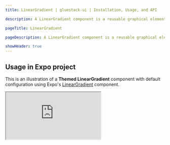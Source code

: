 ```yaml
---
title: LinearGradient | gluestack-ui | Installation, Usage, and API

description: A LinearGradient component is a reusable graphical element that helps create linear gradients as background or styling effects within UI elements. A linear gradient is a gradual transition between two or more colors, creating a smooth progression of color changes along a straight line.

pageTitle: LinearGradient

pageDescription: A LinearGradient component is a reusable graphical element that helps create linear gradients as background or styling effects within UI elements. A linear gradient is a gradual transition between two or more colors, creating a smooth progression of color changes along a straight line.

showHeader: true
---
```


<script async src="https://snack.expo.dev/embed.js"></script>

<Meta title="ui/Recipes/LinearGradient" />

## Usage in Expo project

This is an illustration of a **Themed LinearGradient** component with default configuration using Expo's [LinearGradient](https://docs.expo.dev/versions/latest/sdk/linear-gradient) component.

<iframe
  src="https://snack.expo.dev/embedded/@gluestack/gluestack-ui-linear-gradient?iframeId=mv6tjd6wte&preview=true&platform=web&theme=dark"
  style={{ width: '100%', height: '60vh', border: '0px' }}
/>

<br /><br />

### Import

To use this component in your project, include the following import statement in your file.

```jsx
import { LinearGradient } from '@gluestack-ui/themed';
```

### Anatomy

The structure provided below can help you identify and understand a LinearGradient component's various parts.

```jsx
export default () => <LinearGradient as={} />;
```

## Usage in React Native project

This is an illustration of a **Themed LinearGradient** component with default configuration using React-Native's [LinearGradient](https://www.npmjs.com/package/react-native-linear-gradient) component.

```jsx
import React from "react";
import { SafeAreaView } from "react-native";
import {
  GluestackUIProvider,
  LinearGradient,
} from "@gluestack-ui/themed";
import { config } from "@gluestack-ui/config";
import { LinearGradient as RNLinearGradient } from "react-native-linear-gradient";

export default function App() {
  return (
    <GluestackUIProvider config={config}>
      <Example />
    </GluestackUIProvider>
  );
}

const Example = () => {
  return (
    <SafeAreaView>
      <LinearGradient
        p="$16"
        colors={['$purple400', '$blue400', '$pink300']}
        borderRadius="$md"
        start={{ x: 0, y: 0 }}
        end={{ x: 1, y: 1 }}
        as={RNLinearGradient}
      >
      </LinearGradient>
    </SafeAreaView>
  );
};
```